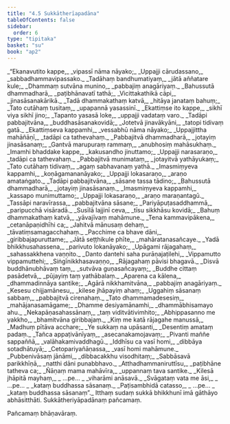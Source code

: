 ```yaml
---
title: "4.5 Sukkātherīapadāna"
tableOfContents: false
sidebar:
  order: 6
type: "tipitaka"
basket: "su"
book: "ap2"
---
```



<DynamicBreadcrumb />

<Division number="111" book="ap2">

<Paragraph number="1323" type="verses" book="ap2">
_“Ekanavutito kappe,_  
_vipassī nāma nāyako;_  
_Uppajji cārudassano,_  
_sabbadhammavipassako._  

</Paragraph>

</Division>
<Division number="112" book="ap2">

<Paragraph number="1324" type="verses" book="ap2">
_Tadāhaṃ bandhumatiyaṃ,_  
_jātā aññatare kule;_  
_Dhammaṃ sutvāna munino,_  
_pabbajiṃ anagāriyaṃ._  

</Paragraph>

</Division>
<Division number="113" book="ap2">

<Paragraph number="1325" type="verses" book="ap2">
_Bahussutā dhammadharā,_  
_paṭibhānavatī tathā;_  
_Vicittakathikā cāpi,_  
_jinasāsanakārikā._  

</Paragraph>

</Division>
<Division number="114" book="ap2">

<Paragraph number="1326" type="verses" book="ap2">
_Tadā dhammakathaṃ katvā,_  
_hitāya janataṃ bahuṃ;_  
_Tato cutāhaṃ tusitaṃ,_  
_upapannā yasassinī._  

</Paragraph>

</Division>
<Division number="115" book="ap2">

<Paragraph number="1327" type="verses" book="ap2">
_Ekattiṃse ito kappe,_  
_sikhī viya sikhī jino;_  
_Tapanto yasasā loke,_  
_uppajji vadataṃ varo._  

</Paragraph>

</Division>
<Division number="116" book="ap2">

<Paragraph number="1328" type="verses" book="ap2">
_Tadāpi pabbajitvāna,_  
_buddhasāsanakovidā;_  
_Jotetvā jinavākyāni,_  
_tatopi tidivaṃ gatā._  

</Paragraph>

</Division>
<Division number="117" book="ap2">

<Paragraph number="1329" type="verses" book="ap2">
_Ekattiṃseva kappamhi,_  
_vessabhū nāma nāyako;_  
_Uppajjittha mahāñāṇī,_  
_tadāpi ca tathevahaṃ._  

</Paragraph>

</Division>
<Division number="118" book="ap2">

<Paragraph number="1330" type="verses" book="ap2">
_Pabbajitvā dhammadharā,_  
_jotayiṃ jinasāsanaṃ;_  
_Gantvā marupuraṃ rammaṃ,_  
_anubhosiṃ mahāsukhaṃ._  

</Paragraph>

</Division>
<Division number="119" book="ap2">

<Paragraph number="1331" type="verses" book="ap2">
_Imamhi bhaddake kappe,_  
_kakusandho jinuttamo;_  
_Uppajji narasaraṇo,_  
_tadāpi ca tathevahaṃ._  

</Paragraph>

</Division>
<Division number="120" book="ap2">

<Paragraph number="1332" type="verses" book="ap2">
_Pabbajitvā munimataṃ,_  
_jotayitvā yathāyukaṃ;_  
_Tato cutāhaṃ tidivaṃ,_  
_agaṃ sabhavanaṃ yathā._  

</Paragraph>

</Division>
<Division number="121" book="ap2">

<Paragraph number="1333" type="verses" book="ap2">
_Imasmiṃyeva kappamhi,_  
_koṇāgamananāyako;_  
_Uppajji lokasaraṇo,_  
_araṇo amataṅgato._  

</Paragraph>

</Division>
<Division number="122" book="ap2">

<Paragraph number="1334" type="verses" book="ap2">
_Tadāpi pabbajitvāna,_  
_sāsane tassa tādino;_  
_Bahussutā dhammadharā,_  
_jotayiṃ jinasāsanaṃ._  

</Paragraph>

</Division>
<Division number="123" book="ap2">

<Paragraph number="1335" type="verses" book="ap2">
_Imasmiṃyeva kappamhi,_  
_kassapo munimuttamo;_  
_Uppajji lokasaraṇo,_  
_araṇo maraṇantagū._  

</Paragraph>

</Division>
<Division number="124" book="ap2">

<Paragraph number="1336" type="verses" book="ap2">
_Tassāpi naravīrassa,_  
_pabbajitvāna sāsane;_  
_Pariyāpuṭasaddhammā,_  
_paripucchā visāradā._  

</Paragraph>

</Division>
<Division number="125" book="ap2">

<Paragraph number="1337" type="verses" book="ap2">
_Susīlā lajjinī ceva,_  
_tīsu sikkhāsu kovidā;_  
_Bahuṃ dhammakathaṃ katvā,_  
_yāvajīvaṃ mahāmune._  

</Paragraph>

</Division>
<Division number="126" book="ap2">

<Paragraph number="1338" type="verses" book="ap2">
_Tena kammavipākena,_  
_cetanāpaṇidhīhi ca;_  
_Jahitvā mānusaṃ dehaṃ,_  
_tāvatiṃsamagacchahaṃ._  

</Paragraph>

</Division>
<Division number="127" book="ap2">

<Paragraph number="1339" type="verses" book="ap2">
_Pacchime ca bhave dāni,_  
_giribbajapuruttame;_  
_Jātā seṭṭhikule phīte,_  
_mahāratanasañcaye._  

</Paragraph>

</Division>
<Division number="128" book="ap2">

<Paragraph number="1340" type="verses" book="ap2">
_Yadā bhikkhusahassena,_  
_parivuto lokanāyako;_  
_Upāgami rājagahaṃ,_  
_sahassakkhena vaṇṇito._  

</Paragraph>

</Division>
<Division number="129" book="ap2">

<Paragraph number="1341" type="verses" book="ap2">
_Danto dantehi saha purāṇajaṭilehi,_  
_Vippamutto vippamuttehi;_  
_Siṅgīnikkhasavaṇṇo,_  
_Rājagahaṃ pāvisi bhagavā._  

</Paragraph>

</Division>
<Division number="130" book="ap2">

<Paragraph number="1342" type="verses" book="ap2">
_Disvā buddhānubhāvaṃ taṃ,_  
_sutvāva guṇasañcayaṃ;_  
_Buddhe cittaṃ pasādetvā,_  
_pūjayiṃ taṃ yathābalaṃ._  

</Paragraph>

</Division>
<Division number="131" book="ap2">

<Paragraph number="1343" type="verses" book="ap2">
_Aparena ca kālena,_  
_dhammadinnāya santike;_  
_Agārā nikkhamitvāna,_  
_pabbajiṃ anagāriyaṃ._  

</Paragraph>

</Division>
<Division number="132" book="ap2">

<Paragraph number="1344" type="verses" book="ap2">
_Kesesu chijjamānesu,_  
_kilese jhāpayiṃ ahaṃ;_  
_Uggahiṃ sāsanaṃ sabbaṃ,_  
_pabbajitvā cirenahaṃ._  

</Paragraph>

</Division>
<Division number="133" book="ap2">

<Paragraph number="1345" type="verses" book="ap2">
_Tato dhammamadesesiṃ,_  
_mahājanasamāgame;_  
_Dhamme desiyamānamhi,_  
_dhammābhisamayo ahu._  

</Paragraph>

</Division>
<Division number="134" book="ap2">

<Paragraph number="1346" type="verses" book="ap2">
_Nekapāṇasahassānaṃ,_  
_taṃ viditvātivimhito;_  
_Abhippasanno me yakkho,_  
_bhamitvāna giribbajaṃ._  

</Paragraph>

</Division>
<Division number="135" book="ap2">

<Paragraph number="1347" type="verses" book="ap2">
_Kiṃ me katā rājagahe manussā,_  
_Madhuṃ pītāva acchare;_  
_Ye sukkaṃ na upāsanti,_  
_Desentiṃ amataṃ padaṃ._  

</Paragraph>

</Division>
<Division number="136" book="ap2">

<Paragraph number="1348" type="verses" book="ap2">
_Tañca appaṭivānīyaṃ,_  
_asecanakamojavaṃ;_  
_Pivanti maññe sappaññā,_  
_valāhakamivaddhagū._  

</Paragraph>

</Division>
<Division number="137" book="ap2">

<Paragraph number="1349" type="verses" book="ap2">
_Iddhīsu ca vasī homi,_  
_dibbāya sotadhātuyā;_  
_Cetopariyañāṇassa,_  
_vasī homi mahāmune._  

</Paragraph>

</Division>
<Division number="138" book="ap2">

<Paragraph number="1350" type="verses" book="ap2">
_Pubbenivāsaṃ jānāmi,_  
_dibbacakkhu visodhitaṃ;_  
_Sabbāsavā parikkhīṇā,_  
_natthi dāni punabbhavo._  

</Paragraph>

</Division>
<Division number="139" book="ap2">

<Paragraph number="1351" type="verses" book="ap2">
_Atthadhammaniruttīsu,_  
_paṭibhāne tatheva ca;_  
_Ñāṇaṃ mama mahāvīra,_  
_uppannaṃ tava santike._  

</Paragraph>

</Division>
<Division number="140" book="ap2">

<Paragraph number="1352" type="verses" book="ap2">
_Kilesā jhāpitā mayhaṃ,_  
_ …pe… _  
_viharāmi anāsavā._  

</Paragraph>

</Division>
<Division number="141" book="ap2">

<Paragraph number="1353" type="verses" book="ap2">
_Svāgataṃ vata me āsi,_  
_ …pe… _  
_kataṃ buddhassa sāsanaṃ._  

</Paragraph>

</Division>
<Division number="142" book="ap2">

<Paragraph number="1354" type="verses" book="ap2">
_Paṭisambhidā catasso,_  
_ …pe… _  
_kataṃ buddhassa sāsanaṃ”._  

</Paragraph>

<Paragraph number="1355" book="ap2">
Itthaṃ sudaṃ sukkā bhikkhunī imā gāthāyo abhāsitthāti.

</Paragraph>
</Division>

<Paragraph number="1356" type="center" book="ap2">
Sukkātheriyāpadānaṃ pañcamaṃ.

  
Pañcamaṃ bhāṇavāraṃ.
</Paragraph>